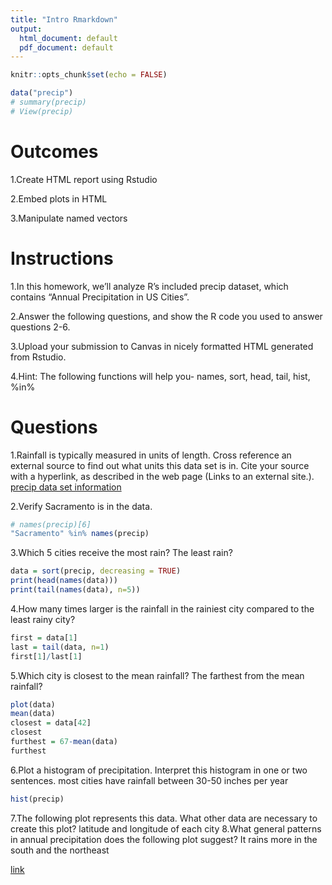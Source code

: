 ```yaml
---
title: "Intro Rmarkdown"
output:
  html_document: default
  pdf_document: default
---
```



```r
knitr::opts_chunk$set(echo = FALSE)
```

```r
data("precip")
# summary(precip)
# View(precip)
```

# Outcomes

1.Create HTML report using Rstudio

2.Embed plots in HTML

3.Manipulate named vectors

# Instructions

1.In this homework, we’ll analyze R’s included precip dataset, which contains “Annual Precipitation in US Cities”.

2.Answer the following questions, and show the R code you used to answer questions 2-6.

3.Upload your submission to Canvas in nicely formatted HTML generated from Rstudio.

4.Hint: The following functions will help you- names, sort, head, tail, hist, %in%

# Questions

1.Rainfall is typically measured in units of length. Cross reference an external source to find out what units this data set is in. Cite your source with a hyperlink, as described in the web page (Links to an external site.).
[precip data set information](https://stat.ethz.ch/R-manual/R-patched/library/datasets/html/precip.html)

2.Verify Sacramento is in the data.
```r
# names(precip)[6]
"Sacramento" %in% names(precip)
```

3.Which 5 cities receive the most rain? The least rain?
```r
data = sort(precip, decreasing = TRUE)
print(head(names(data)))
print(tail(names(data), n=5))
```

4.How many times larger is the rainfall in the rainiest city compared to the least rainy city?
```r
first = data[1]
last = tail(data, n=1)
first[1]/last[1]
```

5.Which city is closest to the mean rainfall? The farthest from the mean rainfall?

```r
plot(data)
mean(data)
closest = data[42]
closest
furthest = 67-mean(data)
furthest
```

6.Plot a histogram of precipitation. Interpret this histogram in one or two sentences.
most cities have rainfall between 30-50 inches per year
```r
hist(precip)
```

7.The following plot represents this data. What other data are necessary to create this plot?
latitude and longitude of each city
8.What general patterns in annual precipitation does the following plot suggest?
It rains more in the south and the northeast














[link](https://stackoverflow.com/questions/29787850/how-do-i-add-a-url-to-r-markdown)

